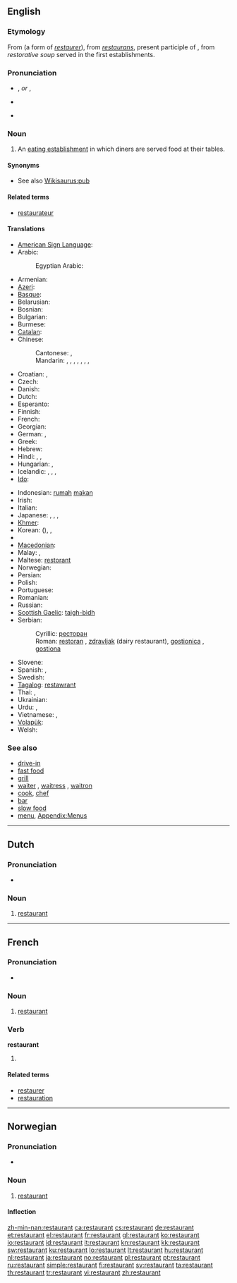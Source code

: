{{also|Restaurant}}
==English==
{{wikipedia}}

===Etymology===
From {{etyl|fr}} (a form of ''[[restaurer]]''), from {{etyl|la}} ''[[restaurans]]'', present participle of {{term|restaurare||restore|lang=la}}, from ''restorative soup'' served in the first establishments.

===Pronunciation===
* {{a|UK}} {{IPA|/ˈɹɛst.əˌɹɑːnt/}}, {{SAMPA|/r\Est"r\Qnt/}} ''or'' {{IPA|/ˈɹɛst.əˌɹɑ̃/}}, {{SAMPA|/r\Est"r\A~nt/}}
* {{audio|En-uk-a restaurant.ogg|Audio (UK)}}
* {{a|CA}} {{IPA|/ˈɹɛst.əˌɹɑnt/|/ˈɹɛstˌɹɑnt/}}

===Noun===
{{en-noun}}

# An [[eating establishment]] in which diners are served food at their tables.

====Synonyms====
* See also [[Wikisaurus:pub]]

====Related terms====
* [[restaurateur]]<!--note the spelling: no "n"-->

====Translations====
{{trans-top|an eating establishment in which diners are served food at their tables}}
* [[American Sign Language]]: {{tø|ase|R@Chin R@NearChin R@Chin R@NearChin|xs=American Sign Language}}
* Arabic: {{t-|ar|مطعم|m|alt=مَطْعَم|tr=maT3am}}
*: Egyptian Arabic: {{tø|arz|مطعم|m|tr=maT3am|sc=Arab|xs=Egyptian Arabic}}
* Armenian: {{t-|hy|ռեստորան|tr=ṙestoran}}
* [[Azeri]]: {{t-|az|restoran|xs=Azeri}}
* [[Basque]]: {{t-|eu|jatetxe|xs=Basque}}
* Belarusian: {{t|be|рэстаран|m|tr=restarán}}
* Bosnian: {{t-|bs|restoran|m}}
* Bulgarian: {{t|bg|ресторант|m|tr=restoránt}}
* Burmese: {{t|my|စားသောက်ဆိုင်|sc=Mymr}}
* [[Catalan]]: {{t|ca|restaurant|m}}
* Chinese:
*: Cantonese: {{tø|yue|餐廳|sc=Hant}}, {{tø|yue|餐厅|tr=chāan tēng|sc=Hant}}
*: Mandarin: {{t-|cmn|餐廳|sc=Hani}}, {{t-|cmn|餐厅|tr=cāntīng|sc=Hani}}, {{t|cmn|餐館|sc=Hani}}, {{t|cmn|餐馆|tr=cānguǎn|sc=Hani}}, {{t-|cmn|飯店|sc=Hani}}, {{t-|cmn|饭店|tr=fàndiàn|sc=Hani}}, {{t-|cmn|飯館|sc=Hani}}, {{t-|cmn|饭馆|tr=fànguǎn|sc=Hani}}
* Croatian: {{t+|hr|restoran|m}}, {{t-|hr|gostionica|f}}
* Czech: {{t-|cs|restaurace|f}}
* Danish: {{t-|da|restaurant|c}}
* Dutch: {{t+|nl|restaurant|n}}
* Esperanto: {{t-|eo|restoracio|xs=Esperanto}}
* Finnish: {{t+|fi|ravintola}}
* French: {{t+|fr|restaurant|m}}
* Georgian: {{t|ka|რესტორანი|tr=restorani|sc=Geor}}
* German: {{t+|de|Restaurant|n}}, {{t+|de|Gaststätte|f}}
* Greek: {{t+|el|εστιατόριο|n|tr=estiatório}}
* Hebrew: {{t|he|מסעדה|f|tr=mis'adáh|sc=Hebr}}
* Hindi: {{t|hi|रेस्टोरेन्ट|m|tr=resṭorenṭ|sc=Deva}}, {{t|hi|रेस्त्रां|m|tr=resṭrā̃|sc=Deva}}, {{t|hi|जलपानगृह|m|tr=jalapānagṛha|sc=Deva}}
* Hungarian: {{t+|hu|étterem}}, {{t+|hu|vendéglő}}
* Icelandic: {{t|is|veitingastaður|m}}, {{t+|is|veitingahús|n}},  {{t|is|matsölustaður|m}},  {{t|is|veitingasalur|m}}
* [[Ido]]: {{t+|io|restorerio|xs=Ido}}
{{trans-mid}}
* Indonesian: [[rumah]] [[makan]]
* Irish: {{t|ga|bialann|xs=Irish}}
* Italian: {{t+|it|ristorante|m}}
* Japanese: {{t-|ja|レストラン|tr=resutoran}}, {{t+|ja|食堂|tr=しょくどう, shokudō}}, {{t|ja|料理屋|tr=りょうりや, ryōriya}}, {{t|ja|料理店|tr=りょうりてん, ryōriten}}
* [[Khmer]]: {{t|km|ហាងបាយ|tr=haang baay|sc=Khmr}}
* Korean: {{t|ko|식당|tr=sikdang|sc=Kore}} ({{t|ko|食堂|sc=Kore}}), {{t|ko|레스토랑|tr=reseutorang|sc=Kore}}, {{t|ko|음식점|tr=eumshikjeom|sc=Kore}}
* {{trreq|Lao}}
* [[Macedonian]]: {{t-|mk|ресторан|m|tr=restorán}}
* Malay: {{t-|ms|restoran|xs=Malay}},  {{t|ms|kedai makan|xs=Malay}}
* Maltese: [[restorant]] {{m}}
* Norwegian: {{t+|no|restaurant|m}}
* Persian: {{t|fa|رستوران|tr=restorân|sc=fa-Arab}}
* Polish: {{t+|pl|restauracja|f}}
* Portuguese: {{t+|pt|restaurante|m}}
* Romanian: {{t-|ro|restaurant|n}}
* Russian: {{t+|ru|ресторан|m|tr=restorán}}
* [[Scottish Gaelic]]: [[taigh-bìdh]] {{m}}
* Serbian:
*: Cyrillic: [[ресторан#Serbian|ресторан]] {{m}}
*: Roman: [[restoran#Serbian|restoran]] {{m}}, [[zdravljak]] (dairy restaurant), [[gostionica]] {{f}}, [[gostiona]] {{f}}
* Slovene: {{t+|sl|restavracija}}
* Spanish: {{t+|es|restaurante|m}}, {{t+|es|restorán|m}}
* Swedish: {{t+|sv|restaurang|c}}
* [[Tagalog]]: [[restawrant]]
* Thai: {{t|th|ร้านอาหาร|tr=ráan aahăan|sc=Thai}}, {{t|th|ภัตตาคาร|tr=pátdtaakaan|sc=Thai}}
* Ukrainian: {{t|uk|ресторан|m|tr=restorán}}
* Urdu: {{t|ur|ریستوران|m|tr=réstorān|sc=ur-Arab}}, {{t|ur|ریسٹورانٹ|m|tr=resṭorānṭ|sc=ur-Arab}}
* Vietnamese: {{t|vi|quán ăn}}, {{t|vi|tiệm ăn}}
* [[Volapük]]: {{t|vo|staudöp}}
* Welsh: {{t|cy|bwyty|xs=Welsh}}
{{trans-bottom}}

===See also===
* [[drive-in]]
* [[fast food]]
* [[grill]]
* [[waiter]] {{m}},  [[waitress]] {{f}}, [[waitron]]
* [[cook]], [[chef]]
* [[bar]]
* [[slow food]]
* [[menu]], [[Appendix:Menus]]

----

==Dutch==
{{wikipedia|lang=nl}}

===Pronunciation===
* {{audio|Nl-restaurant.ogg|Audio}}

===Noun===
{{nl-noun|g=n|pl=restaurants}}

# [[#English|restaurant]]

----

==French==

===Pronunciation===
* {{IPA|/ʁɛs.to.ʁɑ̃/|lang=fr}}

===Noun===
{{fr-noun|m}}

# [[#English|restaurant]]

===Verb===
'''restaurant'''

# {{present participle of|[[restaurer#French|restaurer]]|lang=fr}}

====Related terms====
* [[restaurer]]
* [[restauration#French|restauration]]

----

==Norwegian==

===Pronunciation===
* {{IPA|/rɛstʉˈrɑŋ/|lang=no}}

===Noun===
{{infl|no|noun|g=m}}

# [[#English|restaurant]]

====Inflection====
{{no-noun-infl|nb-class=m1|nn-class=m1}}

[[zh-min-nan:restaurant]]
[[ca:restaurant]]
[[cs:restaurant]]
[[de:restaurant]]
[[et:restaurant]]
[[el:restaurant]]
[[fr:restaurant]]
[[gl:restaurant]]
[[ko:restaurant]]
[[io:restaurant]]
[[id:restaurant]]
[[it:restaurant]]
[[kn:restaurant]]
[[kk:restaurant]]
[[sw:restaurant]]
[[ku:restaurant]]
[[lo:restaurant]]
[[lt:restaurant]]
[[hu:restaurant]]
[[nl:restaurant]]
[[ja:restaurant]]
[[no:restaurant]]
[[pl:restaurant]]
[[pt:restaurant]]
[[ru:restaurant]]
[[simple:restaurant]]
[[fi:restaurant]]
[[sv:restaurant]]
[[ta:restaurant]]
[[th:restaurant]]
[[tr:restaurant]]
[[vi:restaurant]]
[[zh:restaurant]]